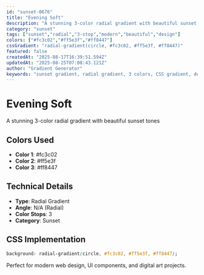 ```yaml
---
id: "sunset-0676"
title: "Evening Soft"
description: "A stunning 3-color radial gradient with beautiful sunset tones"
category: "sunset"
tags: ["sunset","radial","3-stop","modern","beautiful","design"]
colors: ["#fc3c02","#ff5e3f","#ff8447"]
cssGradient: "radial-gradient(circle, #fc3c02, #ff5e3f, #ff8447)"
featured: false
createdAt: "2025-08-17T16:39:51.594Z"
updatedAt: "2025-08-25T07:08:43.121Z"
author: "Gradient Generator"
keywords: "sunset gradient, radial gradient, 3 colors, CSS gradient, design, #fc3c02, #ff5e3f, #ff8447"
---
```


# Evening Soft

A stunning 3-color radial gradient with beautiful sunset tones

## Colors Used
- **Color 1**: #fc3c02
- **Color 2**: #ff5e3f
- **Color 3**: #ff8447

## Technical Details
- **Type**: Radial Gradient
- **Angle**: N/A (Radial)
- **Color Stops**: 3
- **Category**: Sunset

## CSS Implementation
```css
background: radial-gradient(circle, #fc3c02, #ff5e3f, #ff8447);
```

Perfect for modern web design, UI components, and digital art projects.
